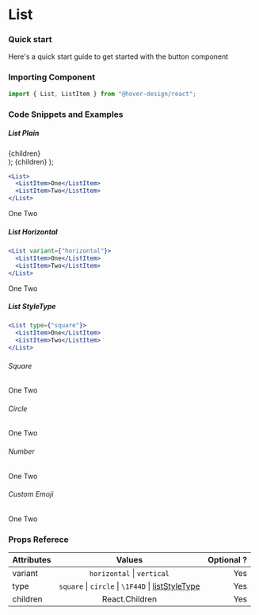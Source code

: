 # List

### Quick start

Here's a quick start guide to get started with the button component

### Importing Component

```jsx
import { List, ListItem } from "@hover-design/react";
```

### Code Snippets and Examples

##### List Plain

  <div style={{ margin: "0px 12px" }}>
    <List type={type} variant={variant}>
      {children}
    </List>
  </div>
);
  <ListItem variant={variant}>{children}</ListItem>
);

```jsx
<List>
  <ListItem>One</ListItem>
  <ListItem>Two</ListItem>
</List>
```

<ListComponent>
  <ListItem>One</ListItem>
  <ListItem>Two</ListItem>
</ListComponent>

##### List Horizontal

```jsx
<List variant={"horizontal"}>
  <ListItem>One</ListItem>
  <ListItem>Two</ListItem>
</List>
```

<div style={{ margin: "0 !important" }}>
  <ListComponent variant={"horizontal"}>
    <ListItem></ListItem>
    <ListItem>One</ListItem>
    <ListItem>Two</ListItem>
  </ListComponent>
</div>

##### List StyleType

```jsx
<List type={"square"}>
  <ListItem>One</ListItem>
  <ListItem>Two</ListItem>
</List>
```

###### Square

<ListComponent type="square">
  <ListItem>One</ListItem>
  <ListItem>Two</ListItem>
</ListComponent>

###### Circle

<ListComponent type="circle">
  <ListItem>One</ListItem>
  <ListItem>Two</ListItem>
</ListComponent>

###### Number

<ListComponent type="Number">
  <ListItem>One</ListItem>
  <ListItem>Two</ListItem>
</ListComponent>

###### Custom Emoji

<ListComponent type="'\1F44D'">
  <ListItem>One</ListItem>
  <ListItem>Two</ListItem>
</ListComponent>

### Props Referece

| Attributes |                                                              Values                                                               | Optional ? |
| :--------- | :-------------------------------------------------------------------------------------------------------------------------------: | ---------: |
| variant    |                                                  `horizontal` &#124; `vertical`                                                   |        Yes |
| type       | `square` &#124; `circle` &#124; `\1F44D` &#124; [listStyleType](https://developer.mozilla.org/en-US/docs/Web/CSS/list-style-type) |        Yes |
| children   |                                                          React.Children                                                           |        Yes |
